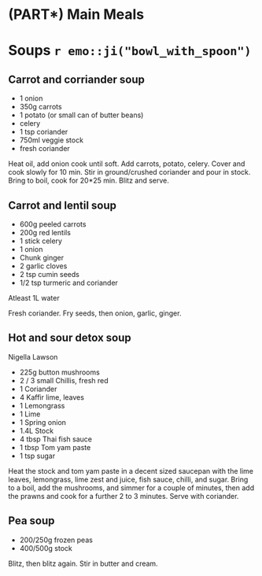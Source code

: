 # (PART\*) Main Meals {-}

# Soups `r emo::ji("bowl_with_spoon")` {-}

## Carrot and corriander soup {-}

* 1 onion
* 350g carrots
* 1 potato (or small can of butter beans)
* celery
* 1 tsp coriander
* 750ml veggie stock
* fresh coriander

Heat oil, add onion cook until soft.
Add carrots, potato, celery. Cover and cook slowly for 10 min.
Stir in ground/crushed coriander and pour in stock. Bring to boil, cook for 20*25 min.
Blitz and serve.

## Carrot and lentil soup {-}

* 600g peeled carrots
* 200g red lentils
* 1 stick celery
* 1 onion
* Chunk ginger
* 2 garlic cloves
* 2 tsp cumin seeds
* 1/2 tsp turmeric and coriander

Atleast 1L water

Fresh coriander. Fry seeds, then onion, garlic, ginger.


## Hot and sour detox soup {-}
Nigella Lawson


* 225g button mushrooms
* 2 / 3 small Chillis, fresh red
* 1 Coriander
* 4 Kaffir lime, leaves
* 1 Lemongrass
* 1 Lime
* 1 Spring onion
* 1.4L Stock
* 4 tbsp Thai fish sauce
* 1 tbsp Tom yam paste
* 1 tsp sugar

Heat the stock and tom yam paste in a decent sized saucepan with the lime leaves, lemongrass, lime zest and juice, fish sauce, chilli, and sugar.
Bring to a boil, add the mushrooms, and simmer for a couple of minutes, then add the prawns and cook for a further 2 to 3 minutes.
Serve with coriander.

## Pea soup {-}

* 200/250g frozen peas
* 400/500g stock

Blitz, then blitz again. Stir in butter and cream.

